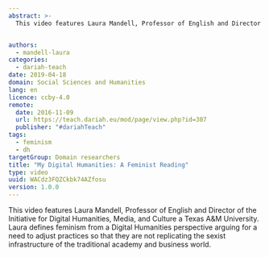 ```yaml
---
abstract: >-
  This video features Laura Mandell, Professor of English and Director of the Initiative for Digital Humanities, Media, and Culture a Texas A&M University. Laura defines feminism from a Digital Humanities perspective arguing for a need to adjust practices so that they are not replicating the sexist infrastructure of the traditional academy and business world.


authors:
  - mandell-laura
categories:
  - dariah-teach
date: 2019-04-18
domain: Social Sciences and Humanities
lang: en
licence: ccby-4.0
remote:
  date: 2016-11-09
  url: https://teach.dariah.eu/mod/page/view.php?id=307
  publisher: "#dariahTeach"
tags:
  - feminism
  - dh
targetGroup: Domain researchers
title: "My Digital Humanities: A Feminist Reading"
type: video
uuid: WACdz3FQZCkbk74AZfosu
version: 1.0.0
---
```


This video features Laura Mandell, Professor of English and Director of the Initiative for Digital Humanities, Media, and Culture a Texas A\&M University. Laura defines feminism from a Digital Humanities perspective arguing for a need to adjust practices so that they are not replicating the sexist infrastructure of the traditional academy and business world.

<VideoCard title="Laura Mandell on Feminism and Digital Humanities" id="n-Bt8HCcaUM" image="images/laura-mandell.jpg" />
